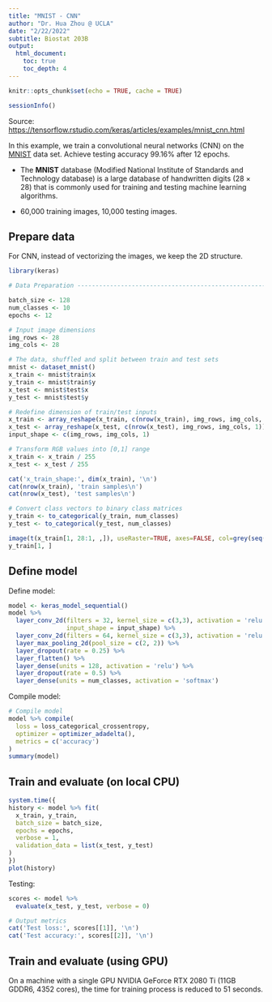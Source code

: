 ```yaml
---
title: "MNIST - CNN"
author: "Dr. Hua Zhou @ UCLA"
date: "2/22/2022"
subtitle: Biostat 203B
output: 
  html_document:
    toc: true
    toc_depth: 4
---
```


```r
knitr::opts_chunk$set(echo = TRUE, cache = TRUE)
```

```r
sessionInfo()
```

Source: <https://tensorflow.rstudio.com/keras/articles/examples/mnist_cnn.html>

In this example, we train a convolutional neural networks (CNN) on the [MNIST](https://en.wikipedia.org/wiki/MNIST_database) data set. Achieve testing accuracy 99.16% after 12 epochs.

- The **MNIST** database (Modified National Institute of Standards and Technology database) is a large database of handwritten digits ($28 \times 28$) that is commonly used for training and testing machine learning algorithms.

- 60,000 training images, 10,000 testing images. 

## Prepare data

For CNN, instead of vectorizing the images, we keep the 2D structure.
```r
library(keras)

# Data Preparation -----------------------------------------------------

batch_size <- 128
num_classes <- 10
epochs <- 12

# Input image dimensions
img_rows <- 28
img_cols <- 28

# The data, shuffled and split between train and test sets
mnist <- dataset_mnist()
x_train <- mnist$train$x
y_train <- mnist$train$y
x_test <- mnist$test$x
y_test <- mnist$test$y

# Redefine dimension of train/test inputs
x_train <- array_reshape(x_train, c(nrow(x_train), img_rows, img_cols, 1))
x_test <- array_reshape(x_test, c(nrow(x_test), img_rows, img_cols, 1))
input_shape <- c(img_rows, img_cols, 1)

# Transform RGB values into [0,1] range
x_train <- x_train / 255
x_test <- x_test / 255

cat('x_train_shape:', dim(x_train), '\n')
cat(nrow(x_train), 'train samples\n')
cat(nrow(x_test), 'test samples\n')

# Convert class vectors to binary class matrices
y_train <- to_categorical(y_train, num_classes)
y_test <- to_categorical(y_test, num_classes)
```
```r
image(t(x_train[1, 28:1, ,]), useRaster=TRUE, axes=FALSE, col=grey(seq(0, 1, length = 256)))
y_train[1, ]
```

## Define model

Define model:
```r
model <- keras_model_sequential()
model %>%
  layer_conv_2d(filters = 32, kernel_size = c(3,3), activation = 'relu',
                input_shape = input_shape) %>% 
  layer_conv_2d(filters = 64, kernel_size = c(3,3), activation = 'relu') %>% 
  layer_max_pooling_2d(pool_size = c(2, 2)) %>% 
  layer_dropout(rate = 0.25) %>% 
  layer_flatten() %>% 
  layer_dense(units = 128, activation = 'relu') %>% 
  layer_dropout(rate = 0.5) %>% 
  layer_dense(units = num_classes, activation = 'softmax')
```
Compile model:
```r
# Compile model
model %>% compile(
  loss = loss_categorical_crossentropy,
  optimizer = optimizer_adadelta(),
  metrics = c('accuracy')
)
summary(model)
```

## Train and evaluate (on local CPU)

```r
system.time({
history <- model %>% fit(
  x_train, y_train,
  batch_size = batch_size,
  epochs = epochs,
  verbose = 1,
  validation_data = list(x_test, y_test)
)
})
plot(history)
```

Testing:
```r
scores <- model %>% 
  evaluate(x_test, y_test, verbose = 0)

# Output metrics
cat('Test loss:', scores[[1]], '\n')
cat('Test accuracy:', scores[[2]], '\n')
```

## Train and evaluate (using GPU)

On a machine with a single GPU NVIDIA GeForce RTX 2080 Ti (11GB GDDR6, 4352 cores), the time for training process is reduced to 51 seconds. 